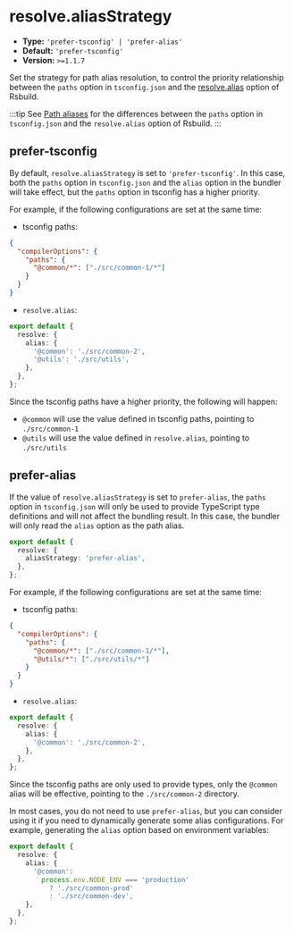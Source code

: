 # resolve.aliasStrategy

- **Type:** `'prefer-tsconfig' | 'prefer-alias'`
- **Default:** `'prefer-tsconfig'`
- **Version:** `>=1.1.7`

Set the strategy for path alias resolution, to control the priority relationship between the `paths` option in `tsconfig.json` and the [resolve.alias](/config/resolve/alias) option of Rsbuild.

:::tip
See [Path aliases](/guide/advanced/alias) for the differences between the `paths` option in `tsconfig.json` and the `resolve.alias` option of Rsbuild.
:::

## prefer-tsconfig

By default, `resolve.aliasStrategy` is set to `'prefer-tsconfig'`. In this case, both the `paths` option in `tsconfig.json` and the `alias` option in the bundler will take effect, but the `paths` option in tsconfig has a higher priority.

For example, if the following configurations are set at the same time:

- tsconfig paths:

```json title="tsconfig.json"
{
  "compilerOptions": {
    "paths": {
      "@common/*": ["./src/common-1/*"]
    }
  }
}
```

- `resolve.alias`:

```ts title="rsbuild.config.ts"
export default {
  resolve: {
    alias: {
      '@common': './src/common-2',
      '@utils': './src/utils',
    },
  },
};
```

Since the tsconfig paths have a higher priority, the following will happen:

- `@common` will use the value defined in tsconfig paths, pointing to `./src/common-1`
- `@utils` will use the value defined in `resolve.alias`, pointing to `./src/utils`

## prefer-alias

If the value of `resolve.aliasStrategy` is set to `prefer-alias`, the `paths` option in `tsconfig.json` will only be used to provide TypeScript type definitions and will not affect the bundling result. In this case, the bundler will only read the `alias` option as the path alias.

```ts title="rsbuild.config.ts"
export default {
  resolve: {
    aliasStrategy: 'prefer-alias',
  },
};
```

For example, if the following configurations are set at the same time:

- tsconfig paths:

```json title="tsconfig.json"
{
  "compilerOptions": {
    "paths": {
      "@common/*": ["./src/common-1/*"],
      "@utils/*": ["./src/utils/*"]
    }
  }
}
```

- `resolve.alias`:

```ts title="rsbuild.config.ts"
export default {
  resolve: {
    alias: {
      '@common': './src/common-2',
    },
  },
};
```

Since the tsconfig paths are only used to provide types, only the `@common` alias will be effective, pointing to the `./src/common-2` directory.

In most cases, you do not need to use `prefer-alias`, but you can consider using it if you need to dynamically generate some alias configurations. For example, generating the `alias` option based on environment variables:

```ts title="rsbuild.config.ts"
export default {
  resolve: {
    alias: {
      '@common':
        process.env.NODE_ENV === 'production'
          ? './src/common-prod'
          : './src/common-dev',
    },
  },
};
```
